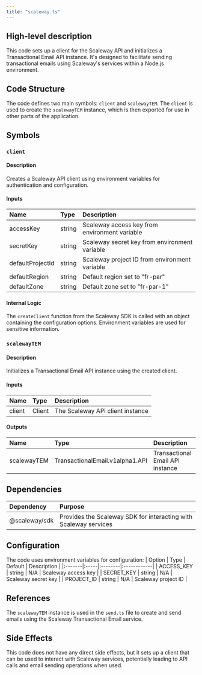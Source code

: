 ```yaml
---
title: "scaleway.ts"
---
```


## High-level description
This code sets up a client for the Scaleway API and initializes a Transactional Email API instance. It's designed to facilitate sending transactional emails using Scaleway's services within a Node.js environment.

## Code Structure
The code defines two main symbols: `client` and `scalewayTEM`. The `client` is used to create the `scalewayTEM` instance, which is then exported for use in other parts of the application.

## Symbols

### `client`
#### Description
Creates a Scaleway API client using environment variables for authentication and configuration.

#### Inputs
| Name | Type | Description |
|:-----|:-----|:------------|
| accessKey | string | Scaleway access key from environment variable |
| secretKey | string | Scaleway secret key from environment variable |
| defaultProjectId | string | Scaleway project ID from environment variable |
| defaultRegion | string | Default region set to "fr-par" |
| defaultZone | string | Default zone set to "fr-par-1" |

#### Internal Logic
The `createClient` function from the Scaleway SDK is called with an object containing the configuration options. Environment variables are used for sensitive information.

### `scalewayTEM`
#### Description
Initializes a Transactional Email API instance using the created client.

#### Inputs
| Name | Type | Description |
|:-----|:-----|:------------|
| client | Client | The Scaleway API client instance |

#### Outputs
| Name | Type | Description |
|:-----|:-----|:------------|
| scalewayTEM | TransactionalEmail.v1alpha1.API | Transactional Email API instance |

## Dependencies
| Dependency | Purpose |
|:-----------|:--------|
| @scaleway/sdk | Provides the Scaleway SDK for interacting with Scaleway services |

## Configuration
The code uses environment variables for configuration:
| Option | Type | Default | Description |
|:-------|:-----|:--------|:------------|
| ACCESS_KEY | string | N/A | Scaleway access key |
| SECRET_KEY | string | N/A | Scaleway secret key |
| PROJECT_ID | string | N/A | Scaleway project ID |

## References
The `scalewayTEM` instance is used in the `send.ts` file to create and send emails using the Scaleway Transactional Email service.

## Side Effects
This code does not have any direct side effects, but it sets up a client that can be used to interact with Scaleway services, potentially leading to API calls and email sending operations when used.